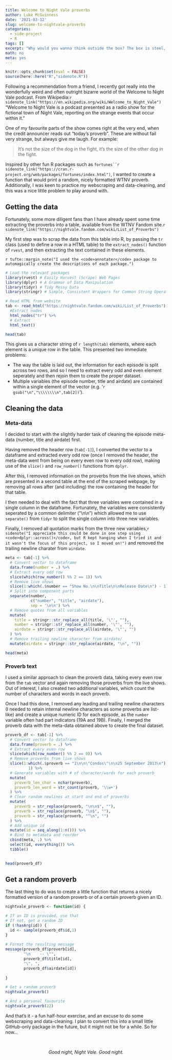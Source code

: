 ```yaml
---
title: Welcome to Night Vale proverbs
author: Luke McGuinness
date: '2021-03-12'
slug: welcome-to-nightvale-proverbs
categories:
  - side-project
  - R
tags: []
excerpt: "Why would you wanna think outside the box? The box is steel, and locked, and buried deeply underground. It's so safe here. Why would you want to leave?"
math: no
meta: yes
---
```


```r
knitr::opts_chunk$set(eval = FALSE)
source(here::here("R","sidenote.R"))
```

Following a recommendation from a friend, I recently got really into the wonderfully weird and often outright bizarre world of the Welcome to Night Vale podcast. From Wikipedia:`r sidenote_link("https://en.wikipedia.org/wiki/Welcome_to_Night_Vale")` "Welcome to Night Vale is a podcast presented as a radio show for the fictional town of Night Vale, reporting on the strange events that occur within it." 

One of my favourite parts of the show comes right at the very end, when the credit announcer reads out "today's proverb". These are without fail very strange, but always give me laugh. For example:

> It's not the size of the dog in the fight, it's the size of the other dog in the fight.

Inspired by other fun R packages such as `fortunes``r sidenote_link("https://cran.r-project.org/web/packages/fortunes/index.html")`, I wanted to create a function that would print a random, nicely formatted WTNV proverb. Additionally, I was keen to practice my webscraping and data-cleaning, and this was a nice little problem to play around with.

## Getting the data

Fortunately, some more diligent fans than I have already spent some time extracting the proverbs into a table, available from the WTNV Fandom site.`r sidenote_link("https://nightvale.fandom.com/wiki/List_of_Proverbs")`

My first step was to scrap the data from this table into R, by passing the `tr` class (used to define a row in a HTML table) to the `extract_nodes()` function of `rvest`, and then extracting the text contained in these elements.

`r tufte::margin_note("I used the <code>annotater</code> package to automagically create the descriptions of each package.")`
``` r
# Load the relevant packages
library(rvest) # Easily Harvest (Scrape) Web Pages
library(dplyr) # A Grammar of Data Manipulation
library(tidyr) # Tidy Messy Data
library(stringr) # Simple, Consistent Wrappers for Common String Operations

# Read HTML from website
tab <- read_html("https://nightvale.fandom.com/wiki/List_of_Proverbs") %>%
  #Extract nodes
  html_nodes("tr") %>%
  # Extract
  html_text()

head(tab)
```

This gives us a character string of `r length(tab)` elements, where each element is a unique row in the table. This presented two immediate problems:

  * The way the table is laid out, the information for each episode is split across two rows, and so I need to extract every odd and even element seperately and then rejoin them to create the proper dataset.
  * Multiple variables (the episode number, title and airdate) are contained within a single element of the vector (e.g. '`r gsub("\n","\\\\\\\\n",tab[2])`'). 
  
## Cleaning the data

### Meta-data

I decided to start with the slightly harder task of cleaning the episode meta-data (number, title and airdate) first. 

Having removed the header row (`tab[-1]`), I converted the vector to a dataframe and extracted every odd row (once I removed the header, the meta-data went from being on every even row to every odd row), making use of the `slice()` and `row_number()` functions from `dplyr`.

After this, I removed information on the proverbs from the live shows, which are presented in a second table at the end of the scraped webpage, by removing all rows after (and including) the row containing the header for that table. 

I then needed to deal with the fact that three variables were contained in a single column in the dataframe. Fortunately, the variables were consistently seperated by a common delimiter ("\\n\\n") which allowed me to use `separate()` from `tidyr` to split the single column into three new variables.

Finally, I removed all quotation marks from the three new variables,`r sidenote("I appreciate this could be done in one step using <code>dplyr::across()</code>, but R kept hanging when I tried it and it wasn't the focus of this project, so I moved on!")` and removed the trailing newline charater from `airdate`.

```r
meta <- tab[-1] %>%
  # Convert vector to dataframe
  data.frame(number = .) %>%
  # Extract every odd row
  slice(which(row_number() %% 2 == 1)) %>%
  # Remove live shows
  slice(1:which(.$number == "Show No.\n\nTitle\n\nRelease Date\n") - 1) %>%
  # Split into component parts
  separate(number,
           c("number", "title", "airdate"),
           sep = '\n\n') %>%
  # Remove quotes from all variables
  mutate(
    title = stringr::str_replace_all(title, '\"', ""),
    number = stringr::str_replace_all(number, '\"', ""),
    airdate = stringr::str_replace_all(airdate, '\"', "")
  ) %>%
  # Remove trailing newline character from airdate/
  mutate(airdate = stringr::str_replace(airdate, "\n", ""))

head(meta)

```

### Proverb text

I used a similar approach to clean the proverb data, taking every even row from the `tab` vector and again removing those proverbs from the live shows. Out of interest, I also created two additional variables, which count the number of characters and words in each proverb.

Once I had this done, I removed any leading and trailing newline characters (I needed to retain internal newline characters as some proverbs are list-like) and create a unique numeric ID for each episode, as the `number` variable often had part indicators (19A and 19B). Finally, I merged the proverb data with the meta-data obtained above to create the final dataset.

```r
proverb_df <- tab[-1] %>%
  # Convert vector to dataframe
  data.frame(proverb = .) %>%
  # Extract every even row
  slice(which(row_number() %% 2 == 0)) %>%
  # Remove proverbs from live shows
  slice(1:which(.$proverb == "1\n\n\"Condos\"\n\n25 September 2013\n") -
          1) %>%
  # Generate variables with # of character/words for each proverb
  mutate(
    proverb_len_char = nchar(proverb),
    proverb_len_word = str_count(proverb, '\\w+')
  ) %>%
  # Clear random newlines at start and end of proverbs
  mutate(
    proverb = str_replace(proverb, "\n\n$", ""),
    proverb = str_replace(proverb, "\n$", ""),
    proverb = str_replace(proverb, "^\n", "")
  ) %>%
  # Add unique id
  mutate(id = seq_along(1:n())) %>%
  # Bind to metadata and reorder
  cbind(meta, .) %>%
  select(id, everything()) %>%
  tibble()
  

head(proverb_df)
```

## Get a random proverb
 
The last thing to do was to create a little function that returns a nicely formatted version of a random proverb or of a certain proverb given an ID.

```r

nightvale_proverb <- function(id) {

# If an ID is provided, use that
# If not, get a random ID
if (!hasArg(id)) {
  id <- sample(proverb_df$id,1)
}  
  
# Format the resulting message  
message(proverb_df$proverb[id],
        "\n    -- \"",
        proverb_df$title[id],
        "\", ",
        proverb_df$airdate[id])
  
}  

# Get a random proverb
nightvale_proverb()

# And a personal favourite
nightvale_proverb(22)

```

And that's it - a fun half-hour exercise, and an excuse to do some webscraping and data-cleaning. I plan to convert this into a small little GitHub-only package in the future, but it might not be for a while. So for now... 

<!--html_preserve-->
<br>
<p style = "text-align:center">
<em>
Good night, Night Vale. Good night.
</em>
</p>
<!--/html_preserve-->
